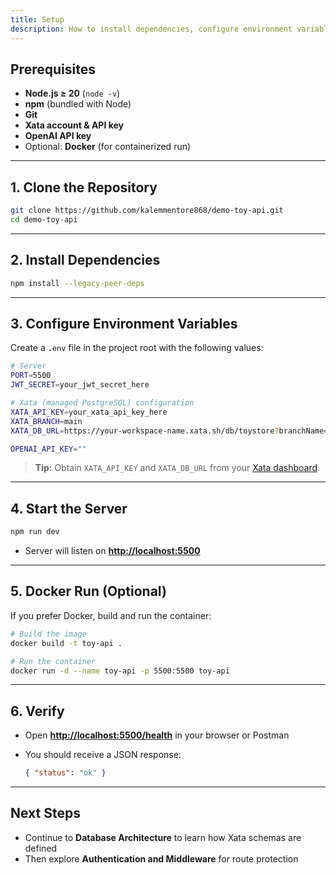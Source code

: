 ```yaml
---
title: Setup
description: How to install dependencies, configure environment variables, and start the backend locally.
---
```


## Prerequisites

- **Node.js ≥ 20** (`node -v`)
- **npm** (bundled with Node)
- **Git**
- **Xata account & API key**
- **OpenAI API key**
- Optional: **Docker** (for containerized run)

---

## 1. Clone the Repository

```bash
git clone https://github.com/kalemmentore868/demo-toy-api.git
cd demo-toy-api
```

---

## 2. Install Dependencies

```bash
npm install --legacy-peer-deps
```

---

## 3. Configure Environment Variables

Create a `.env` file in the project root with the following values:

```bash
# Server
PORT=5500
JWT_SECRET=your_jwt_secret_here

# Xata (managed PostgreSQL) configuration
XATA_API_KEY=your_xata_api_key_here
XATA_BRANCH=main
XATA_DB_URL=https://your-workspace-name.xata.sh/db/toystore?branchName=main

OPENAI_API_KEY=""
```

> **Tip:** Obtain `XATA_API_KEY` and `XATA_DB_URL` from your [Xata dashboard](https://xata.io).

---

## 4. Start the Server

```bash
npm run dev
```

- Server will listen on **[http://localhost:5500](http://localhost:5500)**

---

## 5. Docker Run (Optional)

If you prefer Docker, build and run the container:

```bash
# Build the image
docker build -t toy-api .

# Run the container
docker run -d --name toy-api -p 5500:5500 toy-api
```

---

## 6. Verify

- Open **[http://localhost:5500/health](http://localhost:5500/health)** in your browser or Postman
- You should receive a JSON response:

  ```json
  { "status": "ok" }
  ```

---

## Next Steps

- Continue to **Database Architecture** to learn how Xata schemas are defined
- Then explore **Authentication and Middleware** for route protection
